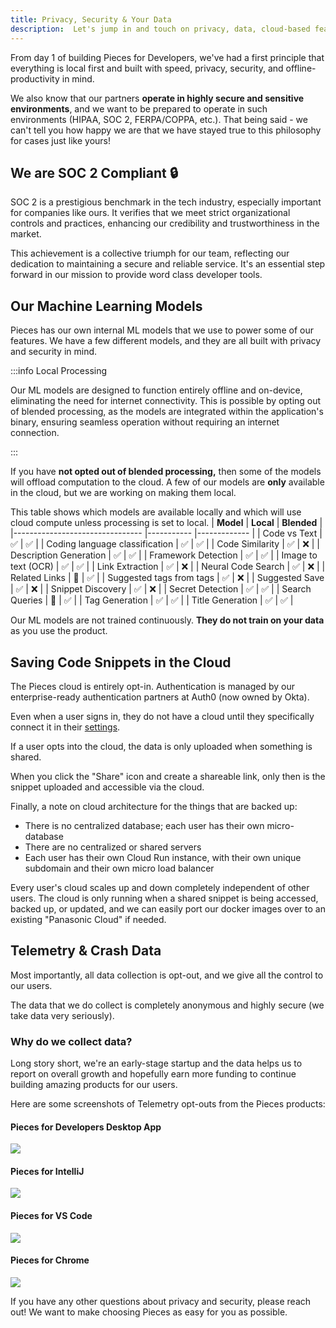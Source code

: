 ```yaml
---
title: Privacy, Security & Your Data
description:  Let's jump in and touch on privacy, data, cloud-based features, and our ML models.
---
```


From day 1 of building Pieces for Developers, we've had a first principle that everything is local first and built with speed, privacy, security, and offline-productivity in mind.

We also know that our partners **operate in highly secure and sensitive environments**, and we want to be prepared to operate in such environments (HIPAA, SOC 2, FERPA/COPPA, etc.). That being said - we can't tell you how happy we are that we have stayed true to this philosophy for cases just like yours!

## We are SOC 2 Compliant 🔒

SOC 2 is a prestigious benchmark in the tech industry, especially important for companies like ours. It verifies that we meet strict organizational controls and practices, enhancing our credibility and trustworthiness in the market.

This achievement is a collective triumph for our team, reflecting our dedication to maintaining a secure and reliable service. It's an essential step forward in our mission to provide word class developer tools.

## Our Machine Learning Models
Pieces has our own internal ML models that we use to power some of our features. We have a few different models, and they are all built with privacy and security in mind.

:::info Local Processing

Our ML models are designed to function entirely offline and on-device, eliminating the need for internet connectivity. This is possible by opting out of blended processing, as the models are integrated within the application's binary, ensuring seamless operation without requiring an internet connection.

:::

If you have **not opted out of blended processing,** then some of the models will offload computation to the cloud. A few of our models are **only** available in the cloud, but we are working on making them local.

This table shows which models are available locally and which will use cloud compute unless processing is set to local.
| **Model**                      	| **Local** 	| **Blended** 	|
|--------------------------------	|-----------	|-------------	|
| Code vs Text                   	|      ✅    	|       ✅     	|
| Coding language classification 	|      ✅     	|       ✅     	|
| Code Similarity                	|      ✅     	|       ❌     	|
| Description Generation         	|      ✅     	|       ✅      |
| Framework Detection            	|      ✅     	|       ✅      |
| Image to text (OCR)            	|      ✅     	|       ✅     	|
| Link Extraction                	|      ✅     	|       ❌     	|
| Neural Code Search             	|      ✅     	|       ❌      |
| Related Links                  	|      🚧    	|       ✅      |
| Suggested tags from tags       	|      ✅    	|       ❌     	|
| Suggested Save                 	|      ✅    	|       ❌     	|
| Snippet Discovery              	|      ✅    	|       ❌     	|
| Secret Detection               	|      ✅    	|       ✅     	|
| Search Queries                  	|      🚧    	|       ✅     	|
| Tag Generation                 	|      ✅     	|       ✅      |
| Title Generation               	|      ✅     	|       ✅      |

Our ML models are not trained continuously. **They do not train on your data** as you use the product.

## Saving Code Snippets in the Cloud
The Pieces cloud is entirely opt-in. Authentication is managed by our enterprise-ready authentication partners at Auth0 (now owned by Okta).

Even when a user signs in, they do not have a cloud until they specifically connect it in their [settings](/features/user-settings#private-cloud-beta).

If a user opts into the cloud, the data is only uploaded when something is shared.

When you click the "Share" icon and create a shareable link, only then is the snippet uploaded and accessible via the cloud.

Finally, a note on cloud architecture for the things that are backed up:
- There is no centralized database; each user has their own micro-database
- There are no centralized or shared servers
- Each user has their own Cloud Run instance, with their own unique subdomain and their own micro load balancer

Every user's cloud scales up and down completely independent of other users. The cloud is only running when a shared snippet is being accessed, backed up, or updated, and we can easily port our docker images over to an existing "Panasonic Cloud" if needed.

## Telemetry & Crash Data
Most importantly, all data collection is opt-out, and we give all the control to our users.

The data that we do collect is completely anonymous and highly secure (we take data very seriously).

### Why do we collect data?
Long story short, we're an early-stage startup and the data helps us to report on overall growth and hopefully earn more funding to continue building amazing products for our users.

Here are some screenshots of Telemetry opt-outs from the Pieces products:

#### Pieces for Developers Desktop App

![](/assets/pfd_telemetry.png)

#### Pieces for IntelliJ

![](/assets/intellij_telemetry.png)

#### Pieces for VS Code

![](/assets/vscode_telemetry.png)

#### Pieces for Chrome

![](/assets/chrome_telemetry.png)

If you have any other questions about privacy and security, please reach out! We want to make choosing Pieces as easy for you as possible.
